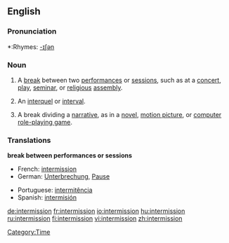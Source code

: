 ==English==

===Pronunciation===
*:Rhymes: [[Rhymes:English:-ɪʃən|-ɪʃən]]

===Noun===
{{en-noun}}

# A [[break]] between two [[performance]]s or [[session]]s, such as at a [[concert]], [[play]], [[seminar]], or [[religious]] [[assembly]].
# {{rfv-sense}} An [[interquel]] or [[interval]].
# {{rfv-sense}} A break dividing a [[narrative]], as in a [[novel]], [[motion picture]], or [[computer]] [[role-playing game]].

===Translations===

'''break between performances or sessions'''
{{top}}
*French: [[#French|intermission]]
*German: [[Unterbrechung]], [[Pause]]
{{mid}}
*Portuguese: [[intermitência]] {{f}}
*Spanish: [[intermisión]]
{{bottom}}

[[Category:Time]]

[[de:intermission]]
[[fr:intermission]]
[[io:intermission]]
[[hu:intermission]]
[[ru:intermission]]
[[fi:intermission]]
[[vi:intermission]]
[[zh:intermission]]